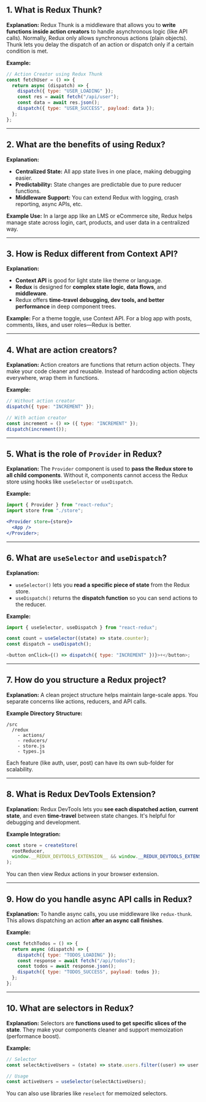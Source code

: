 ## 1. **What is Redux Thunk?**

**Explanation:**
Redux Thunk is a middleware that allows you to **write functions inside action creators** to handle asynchronous logic (like API calls). Normally, Redux only allows synchronous actions (plain objects). Thunk lets you delay the dispatch of an action or dispatch only if a certain condition is met.

**Example:**

```js
// Action Creator using Redux Thunk
const fetchUser = () => {
  return async (dispatch) => {
    dispatch({ type: "USER_LOADING" });
    const res = await fetch("/api/user");
    const data = await res.json();
    dispatch({ type: "USER_SUCCESS", payload: data });
  };
};
```

---

## 2. **What are the benefits of using Redux?**

**Explanation:**

- **Centralized State:** All app state lives in one place, making debugging easier.
- **Predictability:** State changes are predictable due to pure reducer functions.
- **Middleware Support:** You can extend Redux with logging, crash reporting, async APIs, etc.

**Example Use:** In a large app like an LMS or eCommerce site, Redux helps manage state across login, cart, products, and user data in a centralized way.

---

## 3. **How is Redux different from Context API?**

**Explanation:**

- **Context API** is good for light state like theme or language.
- **Redux** is designed for **complex state logic**, **data flows**, and **middleware**.
- Redux offers **time-travel debugging, dev tools, and better performance** in deep component trees.

**Example:**
For a theme toggle, use Context API.
For a blog app with posts, comments, likes, and user roles—Redux is better.

---

## 4. **What are action creators?**

**Explanation:**
Action creators are functions that return action objects. They make your code cleaner and reusable. Instead of hardcoding action objects everywhere, wrap them in functions.

**Example:**

```js
// Without action creator
dispatch({ type: "INCREMENT" });

// With action creator
const increment = () => ({ type: "INCREMENT" });
dispatch(increment());
```

---

## 5. **What is the role of `Provider` in Redux?**

**Explanation:**
The `Provider` component is used to **pass the Redux store to all child components**. Without it, components cannot access the Redux store using hooks like `useSelector` or `useDispatch`.

**Example:**

```jsx
import { Provider } from "react-redux";
import store from "./store";

<Provider store={store}>
  <App />
</Provider>;
```

---

## 6. **What are `useSelector` and `useDispatch`?**

**Explanation:**

- `useSelector()` lets you **read a specific piece of state** from the Redux store.
- `useDispatch()` returns the **dispatch function** so you can send actions to the reducer.

**Example:**

```js
import { useSelector, useDispatch } from "react-redux";

const count = useSelector((state) => state.counter);
const dispatch = useDispatch();

<button onClick={() => dispatch({ type: "INCREMENT" })}>+</button>;
```

---

## 7. **How do you structure a Redux project?**

**Explanation:**
A clean project structure helps maintain large-scale apps. You separate concerns like actions, reducers, and API calls.

**Example Directory Structure:**

```
/src
  /redux
    - actions/
    - reducers/
    - store.js
    - types.js
```

Each feature (like auth, user, post) can have its own sub-folder for scalability.

---

## 8. **What is Redux DevTools Extension?**

**Explanation:**
Redux DevTools lets you **see each dispatched action**, **current state**, and even **time-travel** between state changes. It's helpful for debugging and development.

**Example Integration:**

```js
const store = createStore(
  rootReducer,
  window.__REDUX_DEVTOOLS_EXTENSION__ && window.__REDUX_DEVTOOLS_EXTENSION__()
);
```

You can then view Redux actions in your browser extension.

---

## 9. **How do you handle async API calls in Redux?**

**Explanation:**
To handle async calls, you use middleware like `redux-thunk`. This allows dispatching an action **after an async call finishes**.

**Example:**

```js
const fetchTodos = () => {
  return async (dispatch) => {
    dispatch({ type: "TODOS_LOADING" });
    const response = await fetch("/api/todos");
    const todos = await response.json();
    dispatch({ type: "TODOS_SUCCESS", payload: todos });
  };
};
```

---

## 10. **What are selectors in Redux?**

**Explanation:**
Selectors are **functions used to get specific slices of the state**. They make your components cleaner and support memoization (performance boost).

**Example:**

```js
// Selector
const selectActiveUsers = (state) => state.users.filter((user) => user.active);

// Usage
const activeUsers = useSelector(selectActiveUsers);
```

You can also use libraries like `reselect` for memoized selectors.
